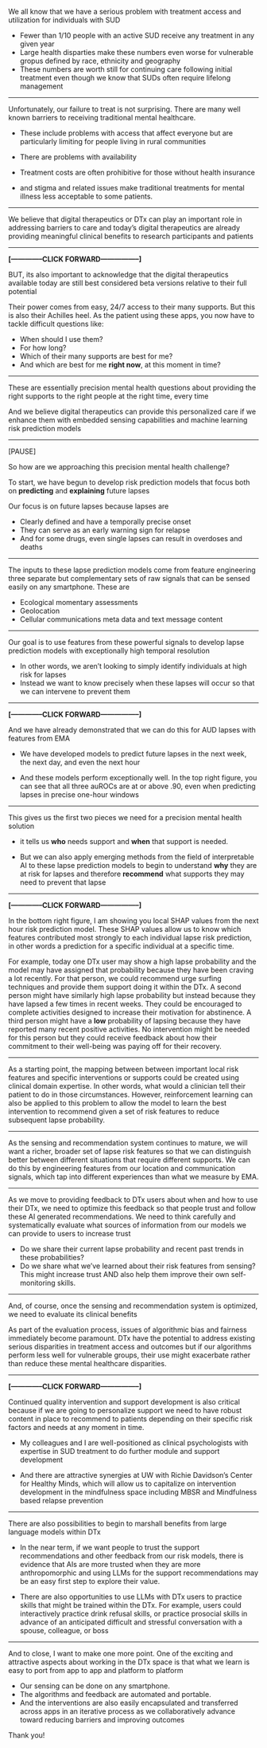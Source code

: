 We all know that we have a serious problem with treatment access and utilization for individuals with SUD

- Fewer than 1/10 people with an active SUD receive any treatment in any given year
- Large health disparties make these numbers even worse for vulnerable gropus defined by race, ethnicity and geography 
- These numbers are worth still for continuing care following initial treatment even though we know that SUDs often require lifelong management

-----

Unfortunately, our failure to treat is not surprising.  There are many well known barriers to receiving traditional mental healthcare.

- These include problems with access that affect everyone but are particularly limiting for people living in rural communities

- There are problems with availability

- Treatment costs are often prohibitive for those without health insurance 

- and stigma and related issues make traditional treatments for mental illness less acceptable to some patients.  

-----

We believe that digital therapeutics or DTx can play an important role in addressing barriers to care and today's digital therapeutics are already providing meaningful clinical benefits to research participants and patients

-----

**[--------------CLICK FORWARD-----------------]**

BUT, its also important to acknowledge that the digital therapeutics available today are still best considered beta versions relative to their full potential 

Their power comes from easy, 24/7 access to their many supports.  But this is also their Achilles heel. As the patient using these apps, you now have to tackle difficult questions like:

- When should I use them?
- For how long?
- Which of their many supports are best for me?
- And which are best for me **right now**, at this moment in time?

-----

These are essentially precision mental health questions about providing the right supports to the right people at the right time, every time

And we believe digital therapeutics can provide this personalized care if we enhance them with embedded sensing capabilities and machine learning risk prediction models 

-----

[PAUSE]

So how are we approaching this precision mental health challenge?

To start, we have begun to develop risk prediction models that focus both on **predicting** and **explaining** future lapses

Our focus is on future lapses because lapses are 

- Clearly defined and have a temporally precise onset
- They can serve as an early warning sign for relapse
- And for some drugs, even single lapses can result in overdoses and deaths

-----

The inputs to these lapse prediction models come from feature engineering three separate but complementary sets of raw signals that can be sensed easily on any smartphone.  These are

- Ecological momentary assessments
- Geolocation
- Cellular communications meta data and text message content

-----

Our goal is to use features from these powerful signals to develop lapse prediction models with exceptionally high temporal resolution 

- In other words, we aren't looking to simply identify individuals at high risk for lapses 
- Instead we want to know precisely when these lapses will occur so that we can intervene to prevent them 

-----

**[--------------CLICK FORWARD-----------------]**

And we have already demonstrated that we can do this for AUD lapses with features from EMA

- We have developed models to predict future lapses in the next week, the next day, and even the next hour

- And these models perform exceptionally well.  In the top right figure, you can see that all three auROCs are at or above .90, even when predicting lapses in precise one-hour windows

-----

This gives us the first two pieces we need for a precision mental health solution

- it tells us **who** needs support and **when** that support is needed.   

- But we can also apply emerging methods from the field of interpretable AI to these lapse prediction models to begin to understand **why** they are at risk for lapses and therefore **recommend** what supports they may need to prevent that lapse

-----

**[--------------CLICK FORWARD-----------------]**

In the bottom right figure, I am showing you local SHAP values from the next hour risk prediction model.  These SHAP values allow us to know which features contributed most strongly to each individual lapse risk prediction, in other words a prediction for a specific individual at a specific time.

For example, today one DTx user may show a high lapse probability and the model may have assigned that probability because they have been craving a lot recently. For that person, we could recommend urge surfing techniques and provide them support doing it within the DTx. A second person might have similarly high lapse probability but instead because they have lapsed a few times in recent weeks.  They could be encouraged to complete activities designed to increase their motivation for abstinence. A third person might have a **low** probability of lapsing because they have reported many recent positive activities.  No intervention might be needed for this person but they could receive feedback about how their commitment to their well-being was paying off for their recovery.   

-----

As a starting point, the mapping between between important local risk features and specific interventions or supports could be created using clinical domain expertise.  In other words, what would a clinician tell their patient to do in those circumstances.  However, reinforcement learning can also be applied to this problem to allow the model to learn the best intervention to recommend given a set of risk features to reduce subsequent lapse probability. 

-----

As the sensing and recommendation system continues to mature, we will want a richer, broader set of lapse risk features so that we can distinguish better between different situations that require different supports.  We can do this by engineering features from our location and communication signals, which tap into different experiences than what we measure by EMA. 

-----

As we move to providing feedback to DTx users about when and how to use their DTx, we need to optimize this feedback so that people trust and follow these AI generated recommendations.  We need to think carefully and systematically evaluate what sources of information from our models we can provide to users to increase trust

- Do we share their current lapse probability and recent past trends in these probabilities?
- Do we share what we've learned about their risk features from sensing?  This might increase trust AND also help them improve their own self-monitoring skills.

-----

And, of course, once the sensing and recommendation system is optimized, we need to evaluate its clinical benefits

As part of the evaluation process, issues of algorithmic bias and fairness immediately become paramount.  DTx have the potential to address existing serious disparities in treatment access and outcomes but if our algorithms perform less well for vulnerable groups, their use might exacerbate rather than reduce these mental healthcare disparities.

-----

**[--------------CLICK FORWARD-----------------]**

Continued quality intervention and support development is also critical because if we are going to personalize support we need to have robust content in place to recommend to patients depending on their specific risk factors and needs at any moment in time.

- My colleagues and I are well-positioned as clinical psychologists with expertise in SUD treatment to do further module and support development

- And there are attractive synergies at UW with Richie Davidson's Center for Healthy Minds, which will allow us to capitalize on intervention development in the mindfulness space including MBSR and Mindfulness based relapse prevention

-----

There are also possibilities to begin to marshall benefits from large language models within DTx

- In the near term, if we want people to trust the support recommendations and other feedback from our risk models, there is evidence that AIs are more trusted when they are more anthropomorphic and using LLMs for the support recommendations may be an easy first step to explore their value.


- There are also opportunities to use LLMs with DTx users to practice skills that might be trained within the DTx.  For example, users could interactively practice drink refusal skills, or practice prosocial skills in advance of an anticipated difficult and stressful conversation with a spouse, colleague, or boss

-----

And to close, I want to make one more point. One of the exciting and attractive aspects about working in the DTx space is that what we learn is easy to port from app to app and platform to platform

- Our sensing can be done on any smartphone. 
- The algorithms and feedback are automated and portable. 
- And the interventions are also easily encapsulated and transferred across apps in an iterative process as we collaboratively advance toward reducing barriers and improving outcomes

Thank you!